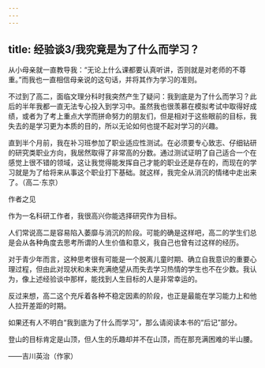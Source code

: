 ```yaml
---
---
---
```

title: 经验谈3/我究竟是为了什么而学习？
---




从小母亲就一直教导我：“无论上什么课都要认真听讲，否则就是对老师的不尊重。”而我也一直相信母亲说的这句话，并将其作为学习的准则。

不过到了高二，面临文理分科时我突然产生了疑问：我到底是为了什么而学习？此后的半年我都一直无法专心投入到学习中。虽然我也很羡慕在模拟考试中取得好成绩，或者为了考上重点大学而拼命努力的朋友们，但是相对于这些眼前的目标，我失去的是学习更为本质的目的，所以无论如何也提不起对学习的兴趣。

直到半个月前，我在补习班参加了职业适应性测试。在必须要专心致志、仔细钻研的研究类职业方向，我居然取得了非常高的分数。通过测试证明了自己适合一个在感觉上很不错的领域，这让我觉得能发挥自己才能的职业还是存在的，而现在的学习就是为了给将来从事这个职业打下基础。就这样，我完全从消沉的情绪中走出来了。（高二·东京）





作者之见


作为一名科研工作者，我很高兴你能选择研究作为目标。

人们常说高二是容易陷入萎靡与消沉的阶段。可能的确是这样吧，高二的学生们总是会从各种角度去思考所谓的人生价值和意义，我自己也曾有过这样的经历。

对于青少年而言，这种思考很有可能是一个脱离儿童时期、确立自我意识的重要心理过程，但由此对现状和未来充满绝望从而失去学习热情的学生也不在少数。我认为，像上述经验谈中那样，能找到人生目标的人是非常幸运的。

反过来想，高二这个充斥着各种不稳定因素的阶段，也正是最能在学习能力上和他人拉开差距的时期。

如果还有人不明白“我到底为了什么而学习”，那么请阅读本书的“后记”部分。

登山的目标肯定是山顶，但人生的乐趣却并不在山顶，而在那充满困难的半山腰。

——吉川英治（作家）